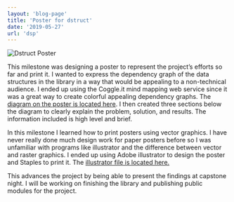```yaml
---
layout: 'blog-page'
title: 'Poster for dstruct'
date: '2019-05-27'
url: 'dsp'
---
```


![Dstruct Poster](/blog/dstruct-poster/dstruct-poster.png)

This milestone was designing a poster to represent the project’s efforts so far and print it. I wanted to express the dependency graph of the data structures in the library in a way that would be appealing to a non-technical audience. I ended up using the Coggle.it mind mapping web service since it was a great way to create colorful appealing dependency graphs. The [diagram on the poster is located here](https://coggle.it/diagram/5381714d370cca181d000d0a/faf668ad19902720d816b76fa3a7c46ea1dba0aa929920da23643b6e3abb4dbe). I then created three sections below the diagram to clearly explain the problem, solution, and results. The information included is high level and brief.

In this milestone I learned how to print posters using vector graphics. I have never really done much design work for paper posters before so I was unfamiliar with programs like illustrator and the difference between vector and raster graphics. I ended up using Adobe illustrator to design the poster and Staples to print it. The [illustrator file is located here.](https://drive.google.com/file/d/0B147HlW6g510amE5VmVXNjRKbUU/edit?usp=sharing)

This advances the project by being able to present the findings at capstone night. I will be working on finishing the library and publishing public modules for the project.
